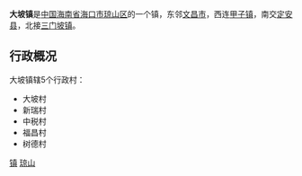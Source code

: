 {{Infobox Settlement
| name = 大坡镇
| image_skyline = 
| imagesize = 
| image_caption = 
| image_flag = 
| image_shield = 
| pushpin_map = 
| pushpin_label_position = bottom
| subdivision_type = 国家
| subdivision_name = {{CHN}}
| subdivision_type1 = [[中华人民共和国行政区划|省]]
| subdivision_name1 = [[海南省|海南省]]
| subdivision_type2 = [[海南省行政区划|市]]
| subdivision_name2 =  [[海口市|海口市]]
| subdivision_type3 = [[海口市行政区划|区]]
| subdivision_name3 = [[琼山区|琼山区]]
| elevation_m = 
| elevation_ft = 
| area_total_km2 = 
| population_as_of = 
| population_total = 
| population_density_km2 = 
| timezone = [[北京时间|北京时间]]
| utc_offset = +8
| timezone_DST = 
| utc_offset_DST = 
| latd = 
| latm = 
| lats = 
| latNS = 
| longd = 
| longm = 
| longs = 
| longEW = 
| postal_code_type = 邮政编码
| postal_code = 571100
| blank_name = 电话区号
| blank_info = 0898
| website = 
}}
'''大坡镇'''是[[中国|中国]][[海南省|海南省]][[海口市|海口市]][[琼山区|琼山区]]的一个镇，东邻[[文昌市|文昌市]]，西连[[甲子镇_(海口市)|甲子镇]]，南交[[定安县|定安县]]，北接[[三门坡镇_(海口市)|三门坡镇]]。

== 行政概况 ==
大坡镇辖5个行政村：
*大坡村
*新瑞村
*中税村
*福昌村
*树德村

{{海南小作品}}
{{琼山区行政区划}}
[[Category:琼山区行政区划|镇]]
[[Category:海口建制镇|琼山]]